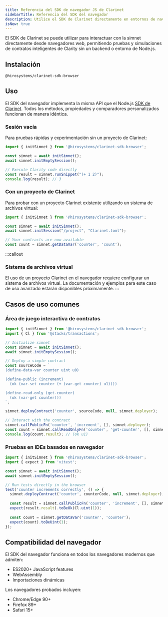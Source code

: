 ```yaml
---
title: Referencia del SDK de navegador JS de Clarinet
sidebarTitle: Referencia del SDK del navegador
description: Utilice el SDK de Clarinet directamente en entornos de navegador
isNew: true
---
```

El SDK de Clarinet se puede utilizar para interactuar con la simnet directamente desde navegadores web, permitiendo pruebas y simulaciones de contratos inteligentes de Clarity sin un backend o entorno de Node.js.

## Instalación

```package-install
@hirosystems/clarinet-sdk-browser
```

## Uso

El SDK del navegador implementa la misma API que el Node.js [SDK de Clarinet](/tools/clarinet/sdk-reference). Todos los métodos, propiedades y comparadores personalizados funcionan de manera idéntica.

### Sesión vacía

Para pruebas rápidas y experimentación sin un proyecto de Clarinet:

```ts
import { initSimnet } from '@hirosystems/clarinet-sdk-browser';

const simnet = await initSimnet();
await simnet.initEmptySession();

// Execute Clarity code directly
const result = simnet.runSnippet("(+ 1 2)");
console.log(result); // 3
```

### Con un proyecto de Clarinet

Para probar con un proyecto Clarinet existente utilizando un sistema de archivos virtual:

```ts
import { initSimnet } from '@hirosystems/clarinet-sdk-browser';

const simnet = await initSimnet();
await simnet.initSession("/project", "Clarinet.toml");

// Your contracts are now available
const count = simnet.getDataVar('counter', 'count');
```

:::callout
### Sistema de archivos virtual

El uso de un proyecto Clarinet en el navegador requiere configurar un sistema de archivos virtual. La documentación y ejemplos para este caso de uso avanzado estarán disponibles próximamente.
:::

## Casos de uso comunes

### Área de juego interactiva de contratos

```ts
import { initSimnet } from '@hirosystems/clarinet-sdk-browser';
import { Cl } from '@stacks/transactions';

// Initialize simnet
const simnet = await initSimnet();
await simnet.initEmptySession();

// Deploy a simple contract
const sourceCode = `
(define-data-var counter uint u0)

(define-public (increment)
  (ok (var-set counter (+ (var-get counter) u1))))

(define-read-only (get-counter)
  (ok (var-get counter)))
`;

simnet.deployContract('counter', sourceCode, null, simnet.deployer);

// Interact with the contract
simnet.callPublicFn('counter', 'increment', [], simnet.deployer);
const count = simnet.callReadOnlyFn('counter', 'get-counter', [], simnet.deployer);
console.log(count.result); // (ok u1)
```

### Pruebas en IDEs basados en navegador

```ts
import { initSimnet } from '@hirosystems/clarinet-sdk-browser';
import { expect } from 'vitest';

const simnet = await initSimnet();
await simnet.initEmptySession();

// Run tests directly in the browser
test('counter increments correctly', () => {
  simnet.deployContract('counter', counterCode, null, simnet.deployer);
  
  const result = simnet.callPublicFn('counter', 'increment', [], simnet.deployer);
  expect(result.result).toBeOk(Cl.uint(1));
  
  const count = simnet.getDataVar('counter', 'counter');
  expect(count).toBeUint(1);
});
```

## Compatibilidad del navegador

El SDK del navegador funciona en todos los navegadores modernos que admiten:

* ES2020+ JavaScript features
* WebAssembly
* Importaciones dinámicas

Los navegadores probados incluyen:

* Chrome/Edge 90+
* Firefox 89+
* Safari 15+
